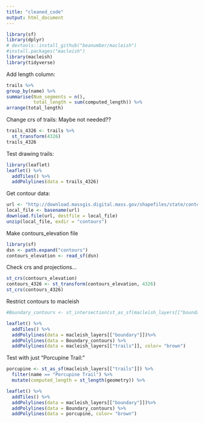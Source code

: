 ```yaml
---
title: "cleaned_code"
output: html_document
---
```


```r
library(sf)
library(dplyr)
# devtools::install_github("beanumber/macleish")
#install.packages("macleish")
library(macleish)
library(tidyverse)
```

Add length column:
```r
trails %>% 
group_by(name) %>% 
summarise(Num_segments = n(), 
          total_length = sum(computed_length)) %>%
arrange(total_length)
```

Change crs of trails: Maybe not needed??
```r
trails_4326 <- trails %>%
  st_transform(4326)
trails_4326
```

Test drawing trails:
```r
library(leaflet)
leaflet() %>%
  addTiles() %>%
  addPolylines(data = trails_4326)
```

Get contour data:
```r
url <- "http://download.massgis.digital.mass.gov/shapefiles/state/contours250k.zip"
local_file <- basename(url)
download.file(url, destfile = local_file)
unzip(local_file, exdir = "contours")
```

Make contours_elevation file
```r
library(sf)
dsn <- path.expand("contours")
contours_elevation <- read_sf(dsn)
```

Check crs and projections...
```r
st_crs(contours_elevation)
contours_4326 <- st_transform(contours_elevation, 4326)
st_crs(contours_4326)
```

Restrict contours to macleish
```r
#Boundary_contours <- st_intersection(st_as_sf(macleish_layers[["boundary"]]), contours_4326)

leaflet() %>%
  addTiles() %>%
  addPolylines(data = macleish_layers[["boundary"]])%>%
  addPolylines(data = Boundary_contours) %>%
  addPolylines(data = macleish_layers[["trails"]], color= "brown")
```

Test with just "Porcupine Trail:"
```r
porcupine <- st_as_sf(macleish_layers[["trails"]]) %>%
  filter(name == "Porcupine Trail") %>%
  mutate(computed_length = st_length(geometry)) %>%

leaflet() %>%
  addTiles() %>%
  addPolylines(data = macleish_layers[["boundary"]])%>%
  addPolylines(data = Boundary_contours) %>%
  addPolylines(data = porcupine, color= "brown")

```


